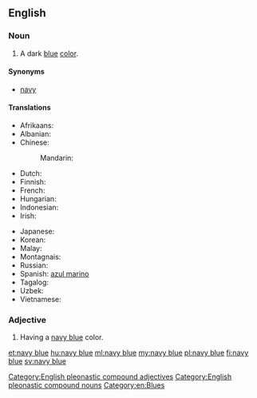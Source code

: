 ==English==

===Noun===
{{en-noun|head=[[navy]] [[blue]]}}

# A dark [[blue]] [[color]].
#: {{color panel|2=000080}}

====Synonyms====
* [[navy]]

====Translations====
{{trans-top|a dark blue color}}
* Afrikaans: {{t-|af|donkerblou}}
* Albanian: {{t-|sq|blu e thellë}}
* Chinese:
*: Mandarin: {{t-|cmn|藏青|tr=Zàngqīng|sc=Hani}}
* Dutch: {{t+|nl|marineblauw|m}}
* Finnish: {{t-|fi|laivastonsininen}}
* French: {{t+|fr|bleu marine}}
* Hungarian: {{t+|hu|tengerészkék}}
* Indonesian: {{t+|id|biru laut}}
* Irish: {{t|ga|dúghorm}}
{{trans-mid}}
* Japanese: {{t-|ja|ネービーブルー|tr=nēbīburū|sc=Jpan}}
* Korean: {{t-|ko|네이비 블루|tr=neibi beullu|sc=Kore}}
* Malay: {{t-|ms|biru laut}}
* Montagnais: {{tø|moe|kakashteu-uasheshkunat}}
* Russian: {{t+|ru|синий|tr=sínij}}
* Spanish: [[azul marino]] {{m}}
* Tagalog: {{t-|tl|bughaw hukbong dagat|sc=Cyrl}}
* Uzbek: {{t-|uz|to'q ko'|sc=Cyrl}}
* Vietnamese: {{t-|vi|màu xanh nước biển}}
{{trans-bottom}}

===Adjective===
{{en-adj|head=[[navy]] [[blue]]}}

# Having a [[navy blue#Noun|navy blue]] color.

[[Category:English pleonastic compound adjectives]]
[[Category:English pleonastic compound nouns]]
[[Category:en:Blues]]

[[et:navy blue]]
[[hu:navy blue]]
[[ml:navy blue]]
[[my:navy blue]]
[[pl:navy blue]]
[[fi:navy blue]]
[[sv:navy blue]]